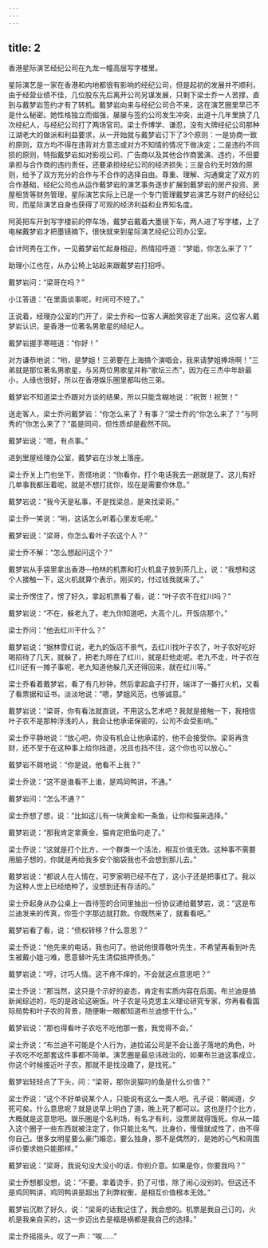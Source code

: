 ```yaml
---
---
---
```

title: 2
---



香港星际演艺经纪公司在九龙一幢高层写字楼里。

星际演艺是一家在香港和内地都很有影响的经纪公司，但是起初的发展并不顺利，由于经营业绩不佳，几位股东先后离开公司另谋发展，只剩下梁士乔一人苦撑，直到与戴梦岩签约才有了转机。戴梦岩向来与经纪公司合不来，这在演艺圈里早已不是什么秘密。她性格独立而倔强，屡屡与签约公司发生冲突，出道十几年里换了几次经纪人，与经纪公司打了两场官司。梁士乔博学、谦忍，没有大牌经纪公司那种江湖老大的做派和利益要求，从一开始就与戴梦岩订下了3个原则：一是协商一致的原则，双方均不得在违背对方意志或对方不知情的情况下做决定；二是违约不同损的原则，特指戴梦岩如对影视公司、广告商以及其他合作商罢演、违约，不但要承担与合作商的违约责任，还要承担经纪公司的经济损失；三是合约无时效的原则，给予了双方充分的合作与不合作的选择自由。尊重、理解、沟通奠定了双方的合作基础，经纪公司也从运作戴梦岩的演艺事务逐步扩展到戴梦岩的房产投资、房屋租赁等财务管理，星际演艺实际上已是一个专门管理戴梦岩演艺与财产的经纪公司，而星际演艺自身也获得了可观的经济利益和业界知名度。

阿英把车开到写字楼前的停车场，戴梦岩戴着大墨镜下车，两人进了写字楼，上了电梯戴梦岩才把墨镜摘下，很快就来到星际演艺经纪公司办公室。

会计阿秀在工作，一见戴梦岩忙起身相迎，热情招呼道：“梦姐，你怎么来了？”

助理小江也在，从办公椅上站起来跟戴梦岩打招呼。

戴梦岩问：“梁哥在吗？”

小江答道：“在里面谈事呢，时间可不短了。”

正说着，经理办公室的门开了，梁士乔和一位客人满脸笑容走了出来。这位客人戴梦岩认识，是香港一位著名男歌星的经纪人。

戴梦岩握手寒暄道：“你好！”

对方谦恭地说：“哟，是梦姐！三弟要在上海搞个演唱会，我来请梦姐捧场啊！”三弟就是那位著名男歌星，与另两位男歌星并称“歌坛三杰”，因为在三杰中年龄最小，人缘也很好，所以在香港娱乐圈里都叫他三弟。

戴梦岩不知道梁士乔跟对方谈的结果，所以只能含糊地说：“祝贺！祝贺！”

送走客人，梁士乔问戴梦岩：“你怎么来了？有事？”梁士乔的“你怎么来了？”与阿秀的“你怎么来了？”虽是同问，但性质却是截然不同。

戴梦岩说：“嗯，有点事。”

进到里屋经理办公室，戴梦岩在沙发上落座。

梁士乔关上门也坐下，责怪地说：“你看你，打个电话我去一趟就是了。这儿有好几单事我都压着呢，就是不想打扰你，现在是需要你休息。”

戴梦岩说：“我今天是私事，不是找梁总，是来找梁哥。”

梁士乔一笑说：“哟，这话怎么听着心里发毛呢。”

戴梦岩说：“梁哥，你怎么看叶子农这个人？”

梁士乔不解：“怎么想起问这个？”

戴梦岩从手袋里拿出香港—柏林的机票和打火机盒子放到茶几上，说：“我想和这个人接触一下，这火机就算个表示，刚买的，付过钱我就来了。”

梁士乔愣住了，愣了好久，拿起机票看了看，说：“叶子农不在红川吗？”

戴梦岩说：“不在，躲老九了。老九你知道吧，大高个儿，开饭店那个。”

梁士乔问：“他去红川干什么？”

戴梦岩说：“据林雪红说，老九的饭店不景气，去红川找叶子农了，叶子农好吃好喝招待了几天，就躲了，把老九晾在了红川，就是赶他走呢。老九不走，叶子农在红川还有一摊子事呢，老九知道他躲几天还得回来，就在红川等。”

梁士乔看着戴梦岩，看了有几秒钟，然后拿起盒子打开，端详了一番打火机，又看了看票据和证书，淡淡地说：“嗯，梦姐风范，也够诚意。”

戴梦岩说：“梁哥，你有看法就直说，不用这么艺术吧？我就是接触一下，我相信叶子农不是那种浮浅的人，我会让他承诺保密的，公司不会受影响。”

梁士乔平静地说：“放心吧，你没有机会让他承诺的，他不会接受你。梁哥再贪财，还不至于在这种事上给你挡道，况且也挡不住，这个你也可以放心。”

戴梦岩不屑地说：“你是说，他看不上我？”

梁士乔说：“这不是谁看不上谁，是鸡同鸭讲，不通。”

戴梦岩问：“怎么不通？”

梁士乔想了想，说：“比如这儿有一块黄金和一条鱼，让你和猫来选择。”

戴梦岩说：“那我肯定拿黄金，猫肯定把鱼叼走了。”

梁士乔说：“这就是打个比方，一个群类一个活法，相互价值无效。这种事不需要用脑子想的，你就是再给我多安个脑袋我也不会想到那儿去。”

戴梦岩说：“都说人在人情在，可罗家明已经不在了，这小子还是把事扛了。我以为这种人世上已经绝种了，没想到还有存活的。”

梁士乔起身从办公桌上一沓待签的合同里抽出一份协议递给戴梦岩，说：“这是布兰迪发来的传真，你签个字那边就打款。你既然来了，就看看吧。”

戴梦岩看了看，说：“债权转移？什么意思？”

梁士乔说：“他先来的电话，我也问了。他说他很尊敬叶先生，不希望再看到叶先生被戴小姐刁难，愿意替叶先生清偿抵押债务。”

戴梦岩说：“哼，讨巧人情。这不疼不痒的，不会就这点意思吧？”

梁士乔说：“那当然，这只是个示好的姿态，肯定有实质内容在后面。布兰迪是搞新闻综述的，吃的是政论这碗饭。叶子农是马克思主义理论研究专家，你再看看国际局势和叶子农的背景，随便瞅一眼都知道布兰迪想干什么。”

戴梦岩说：“那也得看叶子农吃不吃他那一套，我觉得不会。”

梁士乔说：“布兰迪不可能是个人行为，迪拉诺公司是不会让面子落地的角色，叶子农吃不吃那套这件事都不简单。演艺圈是最忌讳政治的，如果布兰迪这事成立，你这个时候接近叶子农，那就不是找没趣了，是找死。”

戴梦岩轻轻点了下头，问：“梁哥，那你说猫叼的鱼是什么价值？”

梁士乔说：“这个不好单说某个人，只能说有这么一类人吧。孔子说：朝闻道，夕死可矣。什么意思呢？就是说早上明白了道，晚上死了都可以。这也是打个比方，大概就是这意思吧。娱乐圈是个名利场，有名才有利，没票房就得饿死。你从一踏入这个圈子一些东西就被注定了，你只能比名气、比身价，慢慢就成性了，由不得你自己。很多女明星要么豪门婚恋，要么独身，那不是偶然的，是她的心气和周围评价要求她只能那样。”

戴梦岩说：“梁哥，我说句没大没小的话，你别介意。如果是你，你要我吗？”

梁士乔想都没想，说：“不要。拿着烫手，扔了可惜，除了闹心没别的。但这还不是鸡同鸭讲，鸡同鸭讲是超出了利弊权衡，是相互价值根本无效。”

戴梦岩沉默了好久，说：“梁哥的话我记住了，我会想的。机票是我自己订的，火机是我亲自买的，这一步迈出去是福是祸都是我自己的选择。”

梁士乔摇摇头，叹了一声：“唉……”